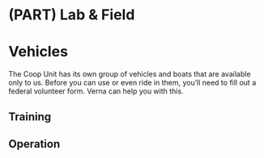 # (PART) Lab & Field {-}

# Vehicles

The Coop Unit has its own group of vehicles and boats that are available only to us. Before you can use or even ride in them, you'll need to fill out a federal volunteer form. Verna can help you with this. 

## Training


## Operation 

